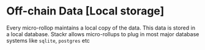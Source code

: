 # Off-chain Data [Local storage]

Every micro-rollop maintains a local copy of the data. This data is stored in a local database. Stackr allows micro-rollups to plug in most major database systems like `sqlite`, `postgres` etc
